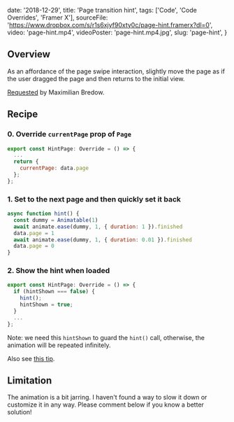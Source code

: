
  date: '2018-12-29',
  title: 'Page transition hint',
  tags: ['Code', 'Code Overrides', 'Framer X'],
  sourceFile:
    'https://www.dropbox.com/s/r1s6xjyf90xty0c/page-hint.framerx?dl=0',
  video: 'page-hint.mp4',
  videoPoster: 'page-hint.mp4.jpg',
  slug: 'page-hint',
}


## Overview

As an affordance of the page swipe interaction, slightly move the page as if the user dragged the page and then returns to the initial view.

[Requested](https://www.facebook.com/groups/framerjs/permalink/1867222276738168/) by Maximilian Bredow.

## Recipe

### 0. Override `currentPage` prop of `Page`

```jsx
export const HintPage: Override = () => {
  ...
  return {
    currentPage: data.page
  };
};
```

### 1. Set to the next page and then quickly set it back

```js
async function hint() {
  const dummy = Animatable(1)
  await animate.ease(dummy, 1, { duration: 1 }).finished
  data.page = 1
  await animate.ease(dummy, 1, { duration: 0.01 }).finished
  data.page = 0
}
```

### 2. Show the hint when loaded

```js
export const HintPage: Override = () => {
  if (hintShown === false) {
    hint();
    hintShown = true;
  }
  ...
};
```

Note: we need this `hintShown` to guard the `hint()` call, otherwise, the animation will be repeated infinitely.

Also see [this tip](/tips/animate-onload).

## Limitation

The animation is a bit jarring. I haven't found a way to slow it down or customize it in any way. Please comment below if you know a better solution!
